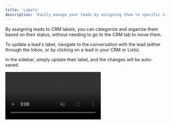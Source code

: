 ```yaml
---
title: 'Labels'
description: 'Easily manage your leads by assigning them to specific stages of your pipeline directly from your conversation.'
---
```


By assigning leads to CRM labels, you can categorize and organize them based on their status, without needing to go to the CRM tab to move them.

To update a lead's label, navigate to the conversation with the lead (either through the Inbox, or by clicking on a lead in your CRM or Lists).

In the sidebar, simply update their label, and the changes will be auto-saved.

<video autoplay="true" muted="true" loop playsinline className="w-full aspect-video" src="/videos/guides_add_lead_to_label.mp4" />